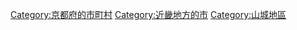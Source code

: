 {{Commonscat|Joyo, Kyoto}}
{{Catmore}}

{{DEFAULTSORT:Joyo-shi}}
[[Category:京都府的市町村|Category:京都府的市町村]]
[[Category:近畿地方的市|Category:近畿地方的市]]
[[Category:山城地區|Category:山城地區]]